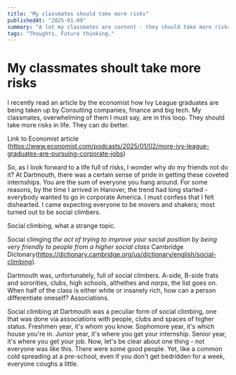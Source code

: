 ```yaml
---
title: "My classmates should take more risks"
publishedAt: "2025-01-09"
summary: "A lot my classmates are content - they should take more risks"
tags: "Thoughts, Future thinking,"
---
```


# My classmates shoult take more risks

I recently read an article by the economist how Ivy League graduates are being taken up by Consulting companies, finance and big tech. My classmates, overwhelming of them I must say, are in this loop. They should take more risks in life. They can do better.

Link to Economist article (https://www.economist.com/podcasts/2025/01/02/more-ivy-league-graduates-are-pursuing-corporate-jobs)

So, as I look forward to a life full of risks, I wonder why do my friends not do it? At Dartmouth, there was a certain sense of pride in getting these coveted internships. You are the sum of everyone you hang around. For some reasons, by the time I arrived in Hanover, the trend had long started - everybody wanted to go in corporate America. I must confess that I felt dishearted. I came expecting everyone to be movers and shakers; most turned out to be social climbers.

Social climbing, what a strange topic.

Social climging _the act of trying to improve your social position by being very friendly to people from a higher social class_ Cambridge Dictonary(https://dictionary.cambridge.org/us/dictionary/english/social-climbing). 

Dartmouth was, unfortunately, full of social climbers. A-side, B-side frats and sororities, clubs, high schools, althethes and _narps_, the list goes on. When half of the class is either white or insanely rich, how can a person differentiate oneself? Associations.

Social climbing at Dartmouth was a peculiar form of social climbing, one that was done via associations with people, clubs and spaces of higher status. Freshmen year, it's whom you know. Sophomore year, it's which house you're in. Junior year, it's where you get your internship. Senior year, it's where you get your job. Now, let's be clear about one thing - not everyone was like this. There were some good people. Yet, like a common cold spreading at a pre-school, even if you don't get bedridden for a week, everyone coughs a little. 

